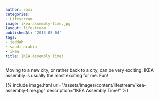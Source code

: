 ```yaml
---
author: rami
categories:
- Lifestream
image: ikea-assembly-time.jpg
layout: lifestream
publishedAt: '2013-05-04'
tags:
- jeddah
- saudi-arabia
- ikea
title: IKEA Assembly Time!
---
```


Moving to a new city, or rather back to a city, can be very exciting. IKEA assembly is usually the most exciting for me. Fun!

{% include image.html url="/assets/images/content/lifestream/ikea-assembly-time.jpg" description="IKEA Assembly Time!" %}